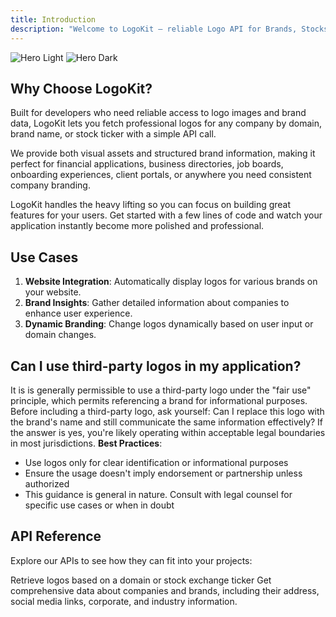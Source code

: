 ```yaml
---
title: Introduction
description: "Welcome to LogoKit – reliable Logo API for Brands, Stocks, ETFs & more. Seamlessly integrate logo images and brand data into your application in seconds."
---
```


<img className="block dark:hidden" src="/images/hero.png" alt="Hero Light" />
<img className="hidden dark:block" src="/images/hero.png" alt="Hero Dark" />

## Why Choose LogoKit?

Built for developers who need reliable access to logo images and brand data, LogoKit lets you fetch professional logos for any company by domain, brand name, or stock ticker with a simple API call.

We provide both visual assets and structured brand information, making it perfect for financial applications, business directories, job boards, onboarding experiences, client portals, or anywhere you need consistent company branding.

LogoKit handles the heavy lifting so you can focus on building great features for your users.
Get started with a few lines of code and watch your application instantly become more polished and professional.

## Use Cases

1. **Website Integration**: Automatically display logos for various brands on your website.
2. **Brand Insights**: Gather detailed information about companies to enhance user experience.
3. **Dynamic Branding**: Change logos dynamically based on user input or domain changes.

## Can I use third-party logos in my application?

It is is generally permissible to use a third-party logo under the "fair use" principle, which permits referencing a brand for informational purposes. Before including a third-party logo, ask yourself:
Can I replace this logo with the brand's name and still communicate the
same information effectively? If the answer is yes, you're likely operating
within acceptable legal boundaries in most jurisdictions. <b>Best Practices</b>:

- Use logos only for clear identification or informational purposes
- Ensure the usage doesn't imply endorsement or partnership unless authorized
- This guidance is general in nature. Consult with legal counsel for specific use cases or when in doubt

## API Reference

Explore our APIs to see how they can fit into your projects:

<CardGroup cols={2}>
  <Card title="Logo API" icon="image" href="/api-reference/logo-API">
    Retrieve logos based on a domain or stock exchange ticker
  </Card>
  <Card
    title="Brand API"
    icon="code"
    href="https://mintlify.com/docs/development"
  >
    Get comprehensive data about companies and brands, including their address,
    social media links, corporate, and industry information.
  </Card>
</CardGroup>

